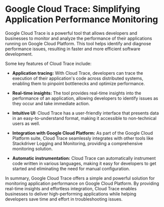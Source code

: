 


# Google Cloud Trace: Simplifying Application Performance Monitoring

Google Cloud Trace is a powerful tool that allows developers and businesses to monitor and analyze the performance of their applications running on Google Cloud Platform. This tool helps identify and diagnose performance issues, resulting in faster and more efficient software development.

Some key features of Cloud Trace include:

- **Application tracing:** With Cloud Trace, developers can trace the execution of their application's code across distributed systems, enabling them to pinpoint bottlenecks and optimize performance.

- **Real-time insights:** The tool provides real-time insights into the performance of an application, allowing developers to identify issues as they occur and take immediate action.

- **Intuitive UI:** Cloud Trace has a user-friendly interface that presents data in an easy-to-understand format, making it accessible to non-technical users as well.

- **Integration with Google Cloud Platform:** As part of the Google Cloud Platform suite, Cloud Trace seamlessly integrates with other tools like Stackdriver Logging and Monitoring, providing a comprehensive monitoring solution.

- **Automatic instrumentation:** Cloud Trace can automatically instrument code written in various languages, making it easy for developers to get started and eliminating the need for manual configuration.

In summary, Google Cloud Trace offers a simple and powerful solution for monitoring application performance on Google Cloud Platform. By providing real-time insights and effortless integration, Cloud Trace enables businesses to deliver high-performing applications while helping developers save time and effort in troubleshooting issues. 